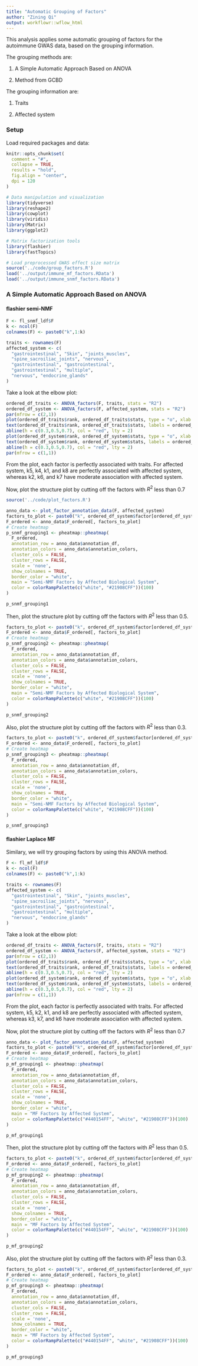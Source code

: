 ```yaml
---
title: "Automatic Grouping of Factors"
author: "Zining Qi"
output: workflowr::wflow_html
---
```


This analysis applies some automatic grouping of factors for the autoimmune GWAS data, based on the grouping information.

The grouping methods are:

1. A Simple Automatic Approach Based on ANOVA

2. Method from GCBD

The grouping information are:

1. Traits

2. Affected system

### Setup

Load required packages and data:

```r
knitr::opts_chunk$set(
  comment = "#",
  collapse = TRUE,
  results = "hold",
  fig.align = "center",
  dpi = 120
)
```

```r
# Data manipulation and visualization
library(tidyverse)
library(reshape2)
library(cowplot)
library(viridis)
library(Matrix)
library(ggplot2)

# Matrix factorization tools
library(flashier)
library(fastTopics)

# Load preprocessed GWAS effect size matrix
source('../code/group_factors.R')
load('../output/immune_mf_factors.RData')
load('../output/immune_snmf_factors.RData')
```

### A Simple Automatic Approach Based on ANOVA

#### flashier semi-NMF

```r
F <- fl_snmf_ldf$F
k <- ncol(F)
colnames(F) <- paste0("k",1:k)

traits <- rownames(F)
affected_system <- c(
  "gastrointestinal", "Skin", "joints_muscles", 
  "spine_sacroiliac_joints", "nervous", 
  "gastrointestinal", "gastrointestinal", 
  "gastrointestinal", "multiple", 
  "nervous", "endocrine_glands"
)
```

Take a look at the elbow plot:

```r
ordered_df_traits <- ANOVA_factors(F, traits, stats = "R2")
ordered_df_system <- ANOVA_factors(F, affected_system, stats = "R2")
par(mfrow = c(2,1))
plot(ordered_df_traits$rank, ordered_df_traits$stats, type = "o", xlab = "Rank", ylab = "R2", main = "Traits", ylim = c(0,1.1))
text(ordered_df_traits$rank, ordered_df_traits$stats, labels = ordered_df_traits$factor, pos = 3, cex = 0.6)
abline(h = c(0.3,0.5,0.7), col = "red", lty = 2)
plot(ordered_df_system$rank, ordered_df_system$stats, type = "o", xlab = "Rank", ylab = "R2", main = "Afftected System", ylim = c(0,1.1))
text(ordered_df_system$rank, ordered_df_system$stats, labels = ordered_df_system$factor, pos = 3, cex = 0.6)
abline(h = c(0.3,0.5,0.7), col = "red", lty = 2)
par(mfrow = c(1,1))
```


From the plot, each factor is perfectly associated with traits. For affected system, k5, k4, k1, and k8 are perfectly associated with affected system, whereas k2, k6, and k7 have moderate association with affected system. 

Now, plot the structure plot by cutting off the factors with $R^2$ less than 0.7

```r
source('../code/plot_factors.R')

anno_data <- plot_factor_annotation_data(F, affected_system)
factors_to_plot <- paste0("k", ordered_df_system$factor[ordered_df_system$stats > 0.7])
F_ordered <- anno_data$F_ordered[, factors_to_plot]
# Create heatmap
p_snmf_grouping1 <- pheatmap::pheatmap(
  F_ordered,
  annotation_row = anno_data$annotation_df,
  annotation_colors = anno_data$annotation_colors,
  cluster_cols = FALSE,
  cluster_rows = FALSE,
  scale = 'none',
  show_colnames = TRUE,
  border_color = "white",
  main = "Semi-NMF Factors by Affected Biological System",
  color = colorRampPalette(c("white", "#21908CFF"))(100)
)

p_snmf_grouping1
```


Then, plot the structure plot by cutting off the factors with $R^2$ less than 0.5.

```r
factors_to_plot <- paste0("k", ordered_df_system$factor[ordered_df_system$stats > 0.5])
F_ordered <- anno_data$F_ordered[, factors_to_plot]
# Create heatmap
p_snmf_grouping2 <- pheatmap::pheatmap(
  F_ordered,
  annotation_row = anno_data$annotation_df,
  annotation_colors = anno_data$annotation_colors,
  cluster_cols = FALSE,
  cluster_rows = FALSE,
  scale = 'none',
  show_colnames = TRUE,
  border_color = "white",
  main = "Semi-NMF Factors by Affected Biological System",
  color = colorRampPalette(c("white", "#21908CFF"))(100)
)

p_snmf_grouping2
```


Also, plot the structure plot by cutting off the factors with $R^2$ less than 0.3.

```r
factors_to_plot <- paste0("k", ordered_df_system$factor[ordered_df_system$stats > 0.3])
F_ordered <- anno_data$F_ordered[, factors_to_plot]
# Create heatmap
p_snmf_grouping3 <- pheatmap::pheatmap(
  F_ordered,
  annotation_row = anno_data$annotation_df,
  annotation_colors = anno_data$annotation_colors,
  cluster_cols = FALSE,
  cluster_rows = FALSE,
  scale = 'none',
  show_colnames = TRUE,
  border_color = "white",
  main = "Semi-NMF Factors by Affected Biological System",
  color = colorRampPalette(c("white", "#21908CFF"))(100)
)

p_snmf_grouping3
```


#### flashier Laplace MF 

Similary, we will try grouping factors by using this ANOVA method. 


```r
F <- fl_mf_ldf$F
k <- ncol(F)
colnames(F) <- paste0("k",1:k)

traits <- rownames(F)
affected_system <- c(
  "gastrointestinal", "Skin", "joints_muscles", 
  "spine_sacroiliac_joints", "nervous", 
  "gastrointestinal", "gastrointestinal", 
  "gastrointestinal", "multiple", 
  "nervous", "endocrine_glands"
)
```

Take a look at the elbow plot:

```r
ordered_df_traits <- ANOVA_factors(F, traits, stats = "R2")
ordered_df_system <- ANOVA_factors(F, affected_system, stats = "R2")
par(mfrow = c(2,1))
plot(ordered_df_traits$rank, ordered_df_traits$stats, type = "o", xlab = "Rank", ylab = "R2", main = "Traits", ylim = c(0,1.1))
text(ordered_df_traits$rank, ordered_df_traits$stats, labels = ordered_df_traits$factor, pos = 3, cex = 0.6)
abline(h = c(0.3,0.5,0.7), col = "red", lty = 2)
plot(ordered_df_system$rank, ordered_df_system$stats, type = "o", xlab = "Rank", ylab = "R2", main = "Afftected System", ylim = c(0,1.1))
text(ordered_df_system$rank, ordered_df_system$stats, labels = ordered_df_system$factor, pos = 3, cex = 0.6)
abline(h = c(0.3,0.5,0.7), col = "red", lty = 2)
par(mfrow = c(1,1))
```


From the plot, each factor is perfectly associated with traits. For affected system, k5, k2, k1, and k8 are perfectly associated with affected system, whereas k3, k7, and k6 have moderate association with affected system. 

Now, plot the structure plot by cutting off the factors with $R^2$ less than 0.7

```r
anno_data <- plot_factor_annotation_data(F, affected_system)
factors_to_plot <- paste0("k", ordered_df_system$factor[ordered_df_system$stats > 0.7])
F_ordered <- anno_data$F_ordered[, factors_to_plot]
# Create heatmap
p_mf_grouping1 <- pheatmap::pheatmap(
  F_ordered,
  annotation_row = anno_data$annotation_df,
  annotation_colors = anno_data$annotation_colors,
  cluster_cols = FALSE,
  cluster_rows = FALSE,
  scale = 'none',
  show_colnames = TRUE,
  border_color = "white",
  main = "MF Factors by Affected System",
  color = colorRampPalette(c("#440154FF", "white", "#21908CFF"))(100)
)

p_mf_grouping1
```


Then, plot the structure plot by cutting off the factors with $R^2$ less than 0.5.

```r
factors_to_plot <- paste0("k", ordered_df_system$factor[ordered_df_system$stats > 0.5])
F_ordered <- anno_data$F_ordered[, factors_to_plot]
# Create heatmap
p_mf_grouping2 <- pheatmap::pheatmap(
  F_ordered,
  annotation_row = anno_data$annotation_df,
  annotation_colors = anno_data$annotation_colors,
  cluster_cols = FALSE,
  cluster_rows = FALSE,
  scale = 'none',
  show_colnames = TRUE,
  border_color = "white",
  main = "MF Factors by Affected System",
  color = colorRampPalette(c("#440154FF", "white", "#21908CFF"))(100)
)

p_mf_grouping2
```


Also, plot the structure plot by cutting off the factors with $R^2$ less than 0.3.

```r
factors_to_plot <- paste0("k", ordered_df_system$factor[ordered_df_system$stats > 0.3])
F_ordered <- anno_data$F_ordered[, factors_to_plot]
# Create heatmap
p_mf_grouping3 <- pheatmap::pheatmap(
  F_ordered,
  annotation_row = anno_data$annotation_df,
  annotation_colors = anno_data$annotation_colors,
  cluster_cols = FALSE,
  cluster_rows = FALSE,
  scale = 'none',
  show_colnames = TRUE,
  border_color = "white",
  main = "MF Factors by Affected System",
  color = colorRampPalette(c("#440154FF", "white", "#21908CFF"))(100)
)

p_mf_grouping3
```






